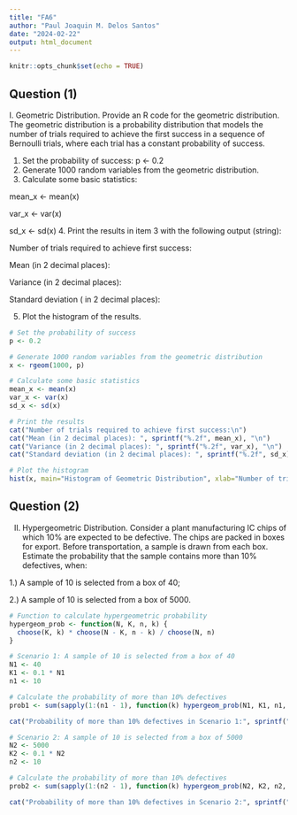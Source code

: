 ---
title: "FA6"
author: "Paul Joaquin M. Delos Santos"
date: "2024-02-22"
output: html_document
---

```{r setup, include=FALSE}
knitr::opts_chunk$set(echo = TRUE)
```

## Question (1)
I. Geometric Distribution. Provide an R code for the geometric distribution. The geometric distribution is a probability distribution that models the number of trials required to achieve the first success in a sequence of Bernoulli trials, where each trial has a constant probability of success.

1. Set the probability of success:  p <- 0.2
2. Generate 1000 random variables from the geometric distribution.
3. Calculate some basic statistics:

mean_x <- mean(x)

var_x <- var(x)

sd_x <- sd(x)
4. Print the results in item 3 with the following output (string): 

Number of trials required to achieve first success:

Mean (in 2 decimal places):

Variance (in 2 decimal places):

Standard deviation ( in 2 decimal places):

5. Plot the histogram of the results.
```{r probability,  echo=FALSE}
# Set the probability of success
p <- 0.2

# Generate 1000 random variables from the geometric distribution
x <- rgeom(1000, p)

# Calculate some basic statistics
mean_x <- mean(x)
var_x <- var(x)
sd_x <- sd(x)

# Print the results
cat("Number of trials required to achieve first success:\n")
cat("Mean (in 2 decimal places): ", sprintf("%.2f", mean_x), "\n")
cat("Variance (in 2 decimal places): ", sprintf("%.2f", var_x), "\n")
cat("Standard deviation (in 2 decimal places): ", sprintf("%.2f", sd_x), "\n")

# Plot the histogram
hist(x, main="Histogram of Geometric Distribution", xlab="Number of trials", ylab="Frequency", col="lightblue", border="black")

```


## Question (2)
II. Hypergeometric Distribution.  Consider a plant manufacturing IC chips of which 10% are expected to be defective. The chips are packed in boxes for export. Before transportation, a sample is drawn from each box. Estimate the probability that the sample contains more than 10% defectives, when:

1.) A sample of 10 is selected from a box of 40;

2.) A sample of 10 is selected from a box of 5000.


```{r hypergeom, echo=FALSE}
# Function to calculate hypergeometric probability
hypergeom_prob <- function(N, K, n, k) {
  choose(K, k) * choose(N - K, n - k) / choose(N, n)
}

# Scenario 1: A sample of 10 is selected from a box of 40
N1 <- 40
K1 <- 0.1 * N1
n1 <- 10

# Calculate the probability of more than 10% defectives
prob1 <- sum(sapply(1:(n1 - 1), function(k) hypergeom_prob(N1, K1, n1, k)))

cat("Probability of more than 10% defectives in Scenario 1:", sprintf("%.4f", prob1), "\n")

# Scenario 2: A sample of 10 is selected from a box of 5000
N2 <- 5000
K2 <- 0.1 * N2
n2 <- 10

# Calculate the probability of more than 10% defectives
prob2 <- sum(sapply(1:(n2 - 1), function(k) hypergeom_prob(N2, K2, n2, k)))

cat("Probability of more than 10% defectives in Scenario 2:", sprintf("%.4f", prob2), "\n")


```
